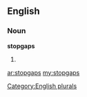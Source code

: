 ==English==

===Noun===
'''stopgaps'''

# {{plural of|[[stopgap]]}}

[[Category:English plurals]]

[[ar:stopgaps]]
[[my:stopgaps]]